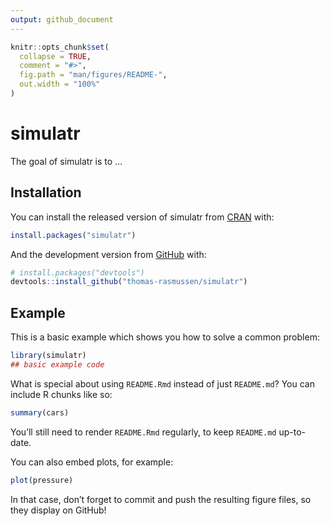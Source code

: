 ```yaml
---
output: github_document
---
```


<!-- README.md is generated from README.Rmd. Please edit that file -->

```r
knitr::opts_chunk$set(
  collapse = TRUE,
  comment = "#>",
  fig.path = "man/figures/README-",
  out.width = "100%"
)
```

# simulatr

<!-- badges: start -->
<!-- badges: end -->

The goal of simulatr is to ...

## Installation

You can install the released version of simulatr from [CRAN](https://CRAN.R-project.org) with:

``` r
install.packages("simulatr")
```

And the development version from [GitHub](https://github.com/) with:

``` r
# install.packages("devtools")
devtools::install_github("thomas-rasmussen/simulatr")
```
## Example

This is a basic example which shows you how to solve a common problem:

```r
library(simulatr)
## basic example code
```

What is special about using `README.Rmd` instead of just `README.md`? You can include R chunks like so:

```r
summary(cars)
```

You'll still need to render `README.Rmd` regularly, to keep `README.md` up-to-date.

You can also embed plots, for example:

```r
plot(pressure)
```

In that case, don't forget to commit and push the resulting figure files, so they display on GitHub!
